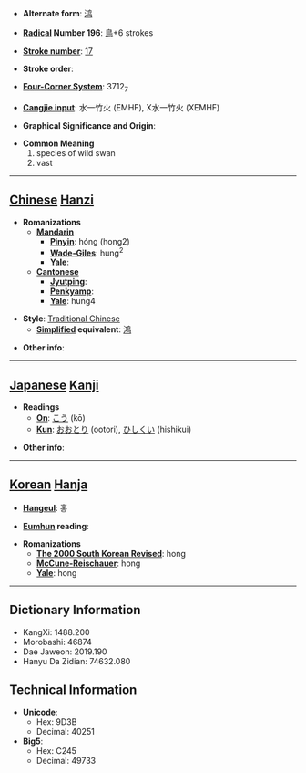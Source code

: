 * '''Alternate form''': [[鸿]]

* '''[[Wiktionary:Chinese radical index| Radical]] Number 196''': [[Wiktionary:Chinese radical index 鳥|鳥]]+6 strokes

* '''[[Wiktionary:Chinese total strokes index|Stroke number]]''': [[Wiktionary:Chinese total strokes index 17|17]]

* '''Stroke order''': 

* '''[[Wiktionary:Chinese four corner index|Four-Corner System]]''': 3712<sub>7</sub>

* '''[[Wiktionary:Chinese Cangjie index|Cangjie input]]''': 水一竹火 (EMHF), X水一竹火 (XEMHF)

* '''Graphical Significance and Origin''': 

* '''Common Meaning'''
*#species of wild swan
*# vast


----

== [[Chinese]] [[Hanzi]] ==

* '''Romanizations'''
** '''[[Mandarin]]'''
*** '''[[Pinyin]]''': hóng (hong2)
*** '''[[Wade-Giles]]''': hung<sup>2</sup>
*** '''[[Yale]]''': 
** '''[[Cantonese]]'''
*** '''[[Jyutping]]''':
*** '''[[Penkyamp]]''': 
*** '''[[Yale]]''': hung4

* '''Style''': [[Traditional Chinese]] 
** '''[[Simplified Chinese|Simplified]] equivalent''': [[鸿]]

* '''Other info''': 

----

== [[Japanese]] [[Kanji]] ==

* '''Readings'''
** '''[[On]]''': [[こう]] (kō)
** '''[[Kun]]''': [[おおとり]] (ootori), [[ひしくい]] (hishikui)

* '''Other info''':  

----

== [[Korean]] [[Hanja]] ==

* '''[[Hangeul]]''': 홍

* '''[[Eumhun]] reading''': 

* '''Romanizations'''
** '''[[The 2000 South Korean Revised Romanization|The 2000 South Korean Revised]]''': hong
** '''[[McCune-Reischauer]]''': hong
** '''[[Yale]]''': hong

----

== Dictionary Information ==

* KangXi: 1488.200
* Morobashi: 46874
* Dae Jaweon: 2019.190
* Hanyu Da Zidian: 74632.080

== Technical Information ==

* '''Unicode''':
** Hex: 9D3B
** Decimal: 40251
* '''Big5''':
** Hex: C245
** Decimal: 49733